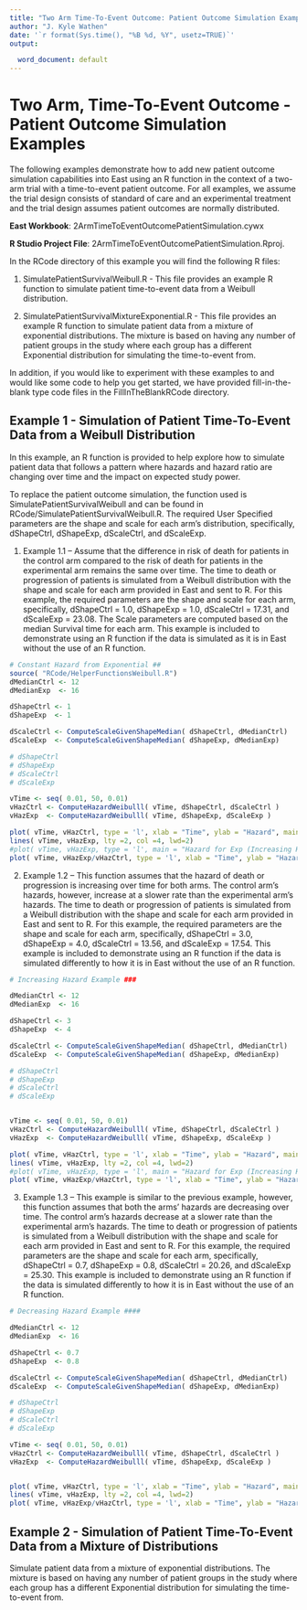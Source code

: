 ```yaml
---
title: "Two Arm Time-To-Event Outcome: Patient Outcome Simulation Examples"
author: "J. Kyle Wathen"
date: '`r format(Sys.time(), "%B %d, %Y", usetz=TRUE)`'
output:

  word_document: default
---
```


# Two Arm, Time-To-Event Outcome - Patient Outcome Simulation Examples

The following examples demonstrate how to add new patient outcome simulation capabilities into East using an R function in the context of a two-arm trial with a time-to-event patient outcome. For all examples, we assume the trial design consists of standard of care and an experimental treatment and the trial design assumes patient outcomes are normally distributed.

**East Workbook**: 2ArmTimeToEventOutcomePatientSimulation.cywx

**R Studio Project File**: 2ArmTimeToEventOutcomePatientSimulation.Rproj.

In the RCode directory of this example you will find the following R files:

1.  SimulatePatientSurvivalWeibull.R - This file provides an example R function to simulate patient time-to-event data from a Weibull distribution.  

2. SimulatePatientSurvivalMixtureExponential.R - This file provides an example R function to simulate patient data from a mixture of exponential distributions.  The mixture is based on having any number of patient groups in the study where each group has a different Exponential distribution for simulating the time-to-event from. 

In addition, if you would like to experiment with these examples to and would like some code to help you get started, we have provided fill-in-the-blank type code files in the FillInTheBlankRCode directory.  

## Example 1 - Simulation of Patient Time-To-Event Data from a Weibull Distribution

In this example, an R function is provided to help explore how to simulate patient data that follows a pattern where hazards and hazard ratio are changing over time and the impact on expected study power. 

To replace the patient outcome simulation, the function used is SimulatePatientSurvivalWeibull and can be found in RCode/SimulatePatientSurvivalWeibull.R. The required User Specified parameters are the shape and scale for each arm’s distribution, specifically, dShapeCtrl, dShapeExp, dScaleCtrl, and dScaleExp. 

1.	Example 1.1 – Assume that the difference in risk of death for patients in the control arm compared to the risk of death for patients in the experimental arm remains the same over time. The time to death or progression of patients is simulated from a Weibull distribution with the shape and scale for each arm provided in East and sent to R. For this example, the required parameters are the shape and scale for each arm, specifically, dShapeCtrl = 1.0, dShapeExp = 1.0, dScaleCtrl = 17.31, and dScaleExp = 23.08. The Scale parameters are computed based on the median Survival time for each arm. This example is included to demonstrate using an R function if the data is simulated as it is in East without the use of an R function. 

```r
# Constant Hazard from Exponential ##
source( "RCode/HelperFunctionsWeibull.R")
dMedianCtrl <- 12
dMedianExp  <- 16

dShapeCtrl <- 1
dShapeExp  <- 1

dScaleCtrl <- ComputeScaleGivenShapeMedian( dShapeCtrl, dMedianCtrl)
dScaleExp  <- ComputeScaleGivenShapeMedian( dShapeExp, dMedianExp)

# dShapeCtrl 
# dShapeExp 
# dScaleCtrl 
# dScaleExp  

vTime <- seq( 0.01, 50, 0.01)
vHazCtrl <- ComputeHazardWeibulll( vTime, dShapeCtrl, dScaleCtrl )
vHazExp  <- ComputeHazardWeibulll( vTime, dShapeExp, dScaleExp )

plot( vTime, vHazCtrl, type = 'l', xlab = "Time", ylab = "Hazard", main = "Constant Hazards (Ctrl = Black, Exp = Blue)", ylim = c( 0, 0.1))
lines( vTime, vHazExp, lty =2, col =4, lwd=2)
#plot( vTime, vHazExp, type = 'l', main = "Hazard for Exp (Increasing Hazard)")
plot( vTime, vHazExp/vHazCtrl, type = 'l', xlab = "Time", ylab = "Hazard Ratio", main = "Hazard Ratio with Constant Hazards")

```

2.	Example 1.2 – This function assumes that the hazard of death or progression is increasing over time for both arms. The control arm’s hazards, however, increase at a slower rate than the experimental arm’s hazards. The time to death or progression of patients is simulated from a Weibull distribution with the shape and scale for each arm provided in East and sent to R. For this example, the required parameters are the shape and scale for each arm, specifically, dShapeCtrl = 3.0, dShapeExp = 4.0, dScaleCtrl = 13.56, and dScaleExp = 17.54. This example is included to demonstrate using an R function if the data is simulated differently to how it is in East without the use of an R function. 

```r
# Increasing Hazard Example ###

dMedianCtrl <- 12
dMedianExp  <- 16

dShapeCtrl <- 3
dShapeExp  <- 4

dScaleCtrl <- ComputeScaleGivenShapeMedian( dShapeCtrl, dMedianCtrl)
dScaleExp  <- ComputeScaleGivenShapeMedian( dShapeExp, dMedianExp)

# dShapeCtrl 
# dShapeExp 
# dScaleCtrl 
# dScaleExp  


vTime <- seq( 0.01, 50, 0.01)
vHazCtrl <- ComputeHazardWeibulll( vTime, dShapeCtrl, dScaleCtrl )
vHazExp  <- ComputeHazardWeibulll( vTime, dShapeExp, dScaleExp )

plot( vTime, vHazCtrl, type = 'l', xlab = "Time", ylab = "Hazard", main = "Increasing Hazards (Ctrl = Black, Exp = Blue)", ylim = c( 0, 5))
lines( vTime, vHazExp, lty =2, col =4, lwd=2)
#plot( vTime, vHazExp, type = 'l', main = "Hazard for Exp (Increasing Hazard)")
plot( vTime, vHazExp/vHazCtrl, type = 'l', xlab = "Time", ylab = "Hazard Ratio", main = "Hazard Ratio with Increasing Hazards")

```


3.	Example 1.3 – This example is similar to the previous example, however, this function assumes that both the arms’ hazards are decreasing over time. The control arm’s hazards decrease at a slower rate than the experimental arm’s hazards. The time to death or progression of patients is simulated from a Weibull distribution with the shape and scale for each arm provided in East and sent to R. For this example, the required parameters are the shape and scale for each arm, specifically, dShapeCtrl = 0.7, dShapeExp = 0.8, dScaleCtrl = 20.26, and dScaleExp = 25.30. This example is included to demonstrate using an R function if the data is simulated differently to how it is in East without the use of an R function.

```r
# Decreasing Hazard Example ####

dMedianCtrl <- 12
dMedianExp  <- 16

dShapeCtrl <- 0.7
dShapeExp  <- 0.8

dScaleCtrl <- ComputeScaleGivenShapeMedian( dShapeCtrl, dMedianCtrl)
dScaleExp  <- ComputeScaleGivenShapeMedian( dShapeExp, dMedianExp)

# dShapeCtrl 
# dShapeExp 
# dScaleCtrl 
# dScaleExp  

vTime <- seq( 0.01, 50, 0.01)
vHazCtrl <- ComputeHazardWeibulll( vTime, dShapeCtrl, dScaleCtrl )
vHazExp  <- ComputeHazardWeibulll( vTime, dShapeExp, dScaleExp )


plot( vTime, vHazCtrl, type = 'l', xlab = "Time", ylab = "Hazard", main = "Decreasing Hazards (Ctrl = Black, Exp = Blue)", ylim = c( 0, 1))
lines( vTime, vHazExp, lty =2, col =4, lwd=2)
plot( vTime, vHazExp/vHazCtrl, type = 'l', xlab = "Time", ylab = "Hazard Ratio", main = "Hazard Ratio with Decreasing Hazards")

```

## Example 2 - Simulation of Patient Time-To-Event Data from a Mixture of Distributions
Simulate patient data from a mixture of exponential distributions.  The mixture is based on having any number of patient groups in the study where each group has a different Exponential distribution for simulating the time-to-event from. 




